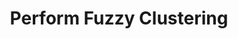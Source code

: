 ---
title: "Perform Fuzzy Clustering"
description: "NeuroStatX is a command-line toolbox to perform statistical analysis on neuroscience data."
---